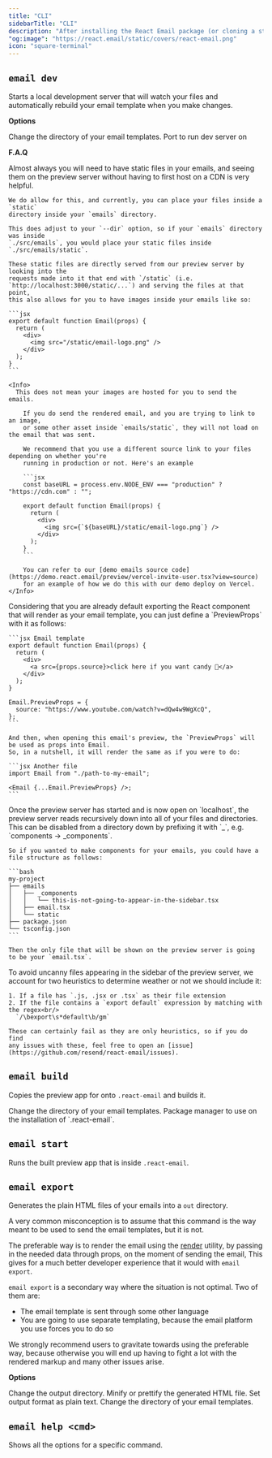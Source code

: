 ```yaml
---
title: "CLI"
sidebarTitle: "CLI"
description: "After installing the React Email package (or cloning a starter), you can start using the command line interface (CLI)."
"og:image": "https://react.email/static/covers/react-email.png"
icon: "square-terminal"
---
```


## `email dev`

Starts a local development server that will watch your files and automatically rebuild
your email template when you make changes.

**Options**

<ResponseField name="--dir" type="string" default="emails">
  Change the directory of your email templates.
</ResponseField>
<ResponseField name="--port" type="string" default="3000">
  Port to run dev server on
</ResponseField>

**F.A.Q**

<AccordionGroup>
  <Accordion title="Where can I place my static files for previewing?">
    Almost always you will need to have static files in your emails, and seeing
    them on the preview server without having to first host on a CDN is very helpful.

    We do allow for this, and currently, you can place your files inside a `static`
    directory inside your `emails` directory.

    This does adjust to your `--dir` option, so if your `emails` directory was inside
    `./src/emails`, you would place your static files inside `./src/emails/static`.

    These static files are directly served from our preview server by looking into the
    requests made into it that end with `/static` (i.e. `http://localhost:3000/static/...`) and serving the files at that point,
    this also allows for you to have images inside your emails like so:

    ```jsx
    export default function Email(props) {
      return (
        <div>
          <img src="/static/email-logo.png" />
        </div>
      );
    }
    ```

    <Info>
      This does not mean your images are hosted for you to send the emails.

        If you do send the rendered email, and you are trying to link to an image,
        or some other asset inside `emails/static`, they will not load on the email that was sent.

        We recommend that you use a different source link to your files depending on whether you're
        running in production or not. Here's an example

        ```jsx
        const baseURL = process.env.NODE_ENV === "production" ? "https://cdn.com" : "";

        export default function Email(props) {
          return (
            <div>
              <img src={`${baseURL}/static/email-logo.png`} />
            </div>
          );
        }
        ```

        You can refer to our [demo emails source code](https://demo.react.email/preview/vercel-invite-user.tsx?view=source)
        for an example of how we do this with our demo deploy on Vercel.
    </Info>

  </Accordion>
  <Accordion title="How can I define props specific to the email's preview?">
    Considering that you are already default exporting the React component
    that will render as your email template, you can just define a `PreviewProps` with it as follows:

    ```jsx Email template
    export default function Email(props) {
      return (
        <div>
          <a src={props.source}>click here if you want candy 👀</a>
        </div>
      );
    }

    Email.PreviewProps = {
      source: "https://www.youtube.com/watch?v=dQw4w9WgXcQ",
    };
    ```

    And then, when opening this email's preview, the `PreviewProps` will be used as props into Email.
    So, in a nutshell, it will render the same as if you were to do:

    ```jsx Another file
    import Email from "./path-to-my-email";

    <Email {...Email.PreviewProps} />;
    ```

  </Accordion>
  <Accordion title="How to make the preview server ignore directories?">
    Once the preview server has started and is now open on `localhost`, the preview server
    reads recursively down into all of your files and directories. This can be disabled
    from a directory down by prefixing it with `_`, e.g. `components -> _components`.

    So if you wanted to make components for your emails, you could have a file structure as follows:

    ```bash
    my-project
    ├── emails
    │   ├── _components
    │   │   └── this-is-not-going-to-appear-in-the-sidebar.tsx
    │   ├── email.tsx
    │   └── static
    ├── package.json
    └── tsconfig.json
    ```

    Then the only file that will be shown on the preview server is going to be your `email.tsx`.

  </Accordion>
  <Accordion title="The heuristics for files to be considered emails">
    To avoid uncanny files appearing in the sidebar of the preview server,
    we account for two heuristics to determine weather or not we should
    include it:

    1. If a file has `.js, .jsx or .tsx` as their file extension
    2. If the file contains a `export default` expression by matching with the regex<br/>
      `/\bexport\s*default\b/gm`

    These can certainly fail as they are only heuristics, so if you do find
    any issues with these, feel free to open an [issue](https://github.com/resend/react-email/issues).

  </Accordion>
</AccordionGroup>

## `email build`

Copies the preview app for onto `.react-email` and builds it.

<ResponseField name="--dir" type="string" default="emails">
  Change the directory of your email templates.
</ResponseField>
<ResponseField name="--packageManager" type="string" default="npm">
  Package manager to use on the installation of `.react-email`.
</ResponseField>

## `email start`

Runs the built preview app that is inside `.react-email`.

## `email export`

Generates the plain HTML files of your emails into a `out` directory.

<Info>
  A very common misconception is to assume that this command is
  the way meant to be used to send the email templates, but it is not.

The preferable way is to render the email using the [render](/utilities/render) utility,
by passing in the needed data through props, on the moment of sending the email,
This gives for a much better developer experience that it would with `email export`.

`email export` is a secondary way where the situation is not optimal. Two of them are:

- The email template is sent through some other language
- You are going to use separate templating, because the email platform you use forces you to do so

We strongly recommend users to gravitate towards using the preferable way, because otherwise
you will end up having to fight a lot with the rendered markup and many other issues arise.

</Info>

**Options**

<ResponseField name="--outDir" type="string" default="out">
  Change the output directory.
</ResponseField>
<ResponseField name="--pretty" type="boolean" default="false">
  Minify or prettify the generated HTML file.
</ResponseField>
<ResponseField name="--plainText" type="boolean" default="false">
  Set output format as plain text.
</ResponseField>
<ResponseField name="--dir" type="string" default="emails">
  Change the directory of your email templates.
</ResponseField>

## `email help <cmd>`

Shows all the options for a specific command.

